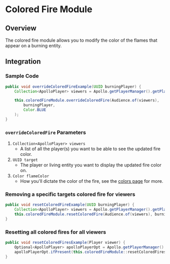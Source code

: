 # Colored Fire Module

## Overview

The colored fire module allows you to modify the color of the flames that appear on a burning entity.

## Integration

### Sample Code

```java
public void overrideColoredFireExample(UUID burningPlayer) {
    Collection<ApolloPlayer> viewers = Apollo.getPlayerManager().getPlayers();

    this.coloredFireModule.overrideColoredFire(Audience.of(viewers),
        burningPlayer,
        Color.BLUE
    );
}
```

### `overrideColoredFire` Parameters

1. `Collection<ApolloPlayer> viewers`
   - A list of all the player(s) you want to be able to see the updated fire color.
2. `UUID target`
   - The player or living entity you want to display the updated fire color on.
3. `Color flameColor`
   - How you'll dictate the color of the fire, see the [colors page](/apollo/developers/utilities/colors) for more.

### Removing a specific targets colored fire for viewers

```java
public void resetColoredFireExample(UUID burningPlayer) {
    Collection<ApolloPlayer> viewers = Apollo.getPlayerManager().getPlayers();
    this.coloredFireModule.resetColoredFire(Audience.of(viewers), burningPlayer);
}
```

### Resetting all colored fires for all viewers

```java
public void resetColoredFiresExample(Player viewer) {
    Optional<ApolloPlayer> apolloPlayerOpt = Apollo.getPlayerManager().getPlayer(viewer.getUniqueId());
    apolloPlayerOpt.ifPresent(this.coloredFireModule::resetColoredFires);
}
```
